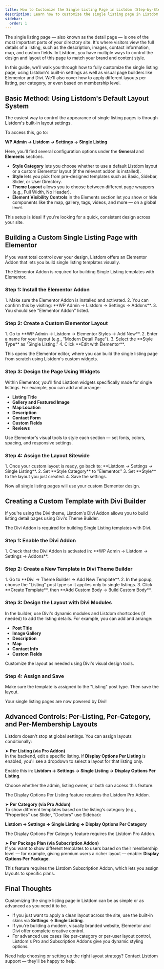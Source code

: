 ```yaml
---
title: How to Customize the Single Listing Page in Listdom (Step-by-Step)
description: Learn how to customize the single listing page in Listdom using built-in settings, Elementor, Divi, and advanced layout options.
sidebar:
  order: 1
---
```



The single listing page — also known as the detail page — is one of the most important parts of your directory site. It's where visitors view the full details of a listing, such as the description, images, contact information, map, and custom fields. In Listdom, you have multiple ways to control the design and layout of this page to match your brand and content style.

In this guide, we'll walk you through how to fully customize the single listing page, using Listdom's built-in settings as well as visual page builders like Elementor and Divi. We'll also cover how to apply different layouts per listing, per category, or even based on membership level.

## Basic Method: Using Listdom's Default Layout System

The easiest way to control the appearance of single listing pages is through Listdom's built-in layout settings.

To access this, go to:

**WP Admin → Listdom → Settings → Single Listing**

Here, you'll find several configuration options under the **General** and **Elements** sections.

- **Style Category** lets you choose whether to use a default Listdom layout or a custom Elementor layout (if the relevant addon is installed).  
- **Style** lets you pick from pre-designed templates such as Basic, Sidebar, Slider, or User Directory.  
- **Theme Layout** allows you to choose between different page wrappers (e.g., Full Width, No Header).  
- **Element Visibility Controls** in the Elements section let you show or hide components like the map, gallery, tags, videos, and more — on a global level.  

This setup is ideal if you're looking for a quick, consistent design across your site.

## Building a Custom Single Listing Page with Elementor

If you want total control over your design, Listdom offers an Elementor Addon that lets you build single listing templates visually.

<Aside type="note">
The Elementor Addon is required for building Single Listing templates with Elementor.
</Aside>

### Step 1: Install the Elementor Addon

<Steps>
1. Make sure the Elementor Addon is installed and activated.  
2. You can confirm this by visiting: **WP Admin → Listdom → Settings → Addons**.  
3. You should see "Elementor Addon" listed.  
</Steps>

### Step 2: Create a Custom Elementor Layout

<Steps>
1. Go to **WP Admin → Listdom → Elementor Styles → Add New**.  
2. Enter a name for your layout (e.g., "Modern Detail Page").  
3. Select the **Style Type** as "Single Listing."  
4. Click **Edit with Elementor**.  
</Steps>

This opens the Elementor editor, where you can build the single listing page from scratch using Listdom's custom widgets.

### Step 3: Design the Page Using Widgets

Within Elementor, you'll find Listdom widgets specifically made for single listings. For example, you can add and arrange:

- **Listing Title**  
- **Gallery and Featured Image**  
- **Map Location**  
- **Description**  
- **Contact Form**  
- **Custom Fields**  
- **Reviews**  

Use Elementor's visual tools to style each section — set fonts, colors, spacing, and responsive settings.

### Step 4: Assign the Layout Sitewide

<Steps>
1. Once your custom layout is ready, go back to: **Listdom → Settings → Single Listing**.  
2. Set **Style Category** to "Elementor."  
3. Set **Style** to the layout you just created.  
4. Save the settings.  
</Steps>

Now all single listing pages will use your custom Elementor design.

## Creating a Custom Template with Divi Builder

If you're using the Divi theme, Listdom's Divi Addon allows you to build listing detail pages using Divi's Theme Builder.

<Aside type="note">
The Divi Addon is required for building Single Listing templates with Divi.
</Aside>

### Step 1: Enable the Divi Addon

<Steps>
1. Check that the Divi Addon is activated in: **WP Admin → Listdom → Settings → Addons**.  
</Steps>

### Step 2: Create a New Template in Divi Theme Builder

<Steps>
1. Go to **Divi → Theme Builder → Add New Template**.  
2. In the popup, choose the "Listing" post type so it applies only to single listings.  
3. Click **Create Template**, then **Add Custom Body → Build Custom Body**.  
</Steps>

### Step 3: Design the Layout with Divi Modules

In the builder, use Divi's dynamic modules and Listdom shortcodes (if needed) to add the listing details. For example, you can add and arrange:

- **Post Title**  
- **Image Gallery**  
- **Description**  
- **Map**  
- **Contact Info**  
- **Custom Fields**  

Customize the layout as needed using Divi's visual design tools.

### Step 4: Assign and Save

Make sure the template is assigned to the "Listing" post type. Then save the layout.  

Your single listing pages are now powered by Divi!

## Advanced Controls: Per-Listing, Per-Category, and Per-Membership Layouts

Listdom doesn't stop at global settings. You can assign layouts conditionally:

➤ **Per Listing (via Pro Addon)**  
In the backend, edit a specific listing. If **Display Options Per Listing** is enabled, you'll see a dropdown to select a layout for that listing only.

Enable this in: **Listdom → Settings → Single Listing → Display Options Per Listing**.  

Choose whether the admin, listing owner, or both can access this feature.

<Aside type="note">
The Display Options Per Listing feature requires the Listdom Pro Addon.
</Aside>

➤ **Per Category (via Pro Addon)**  
To show different templates based on the listing's category (e.g., "Properties" use Slider, "Doctors" use Sidebar):  

**Listdom → Settings → Single Listing → Display Options Per Category**

<Aside type="note">
The Display Options Per Category feature requires the Listdom Pro Addon.
</Aside>

➤ **Per Package Plan (via Subscription Addon)**  
If you want to show different templates to users based on their membership level — for example, giving premium users a richer layout — enable: **Display Options Per Package**.

<Aside type="note">
This feature requires the Listdom Subscription Addon, which lets you assign layouts to specific plans.
</Aside>

## Final Thoughts

Customizing the single listing page in Listdom can be as simple or as advanced as you need it to be.

- If you just want to apply a clean layout across the site, use the built-in skins via **Settings → Single Listing**.  
- If you're building a modern, visually branded website, Elementor and Divi offer complete creative control.  
- For advanced use cases like per-category or per-user layout control, Listdom's Pro and Subscription Addons give you dynamic styling options.  

Need help choosing or setting up the right layout strategy? Contact Listdom support — they'll be happy to help.
